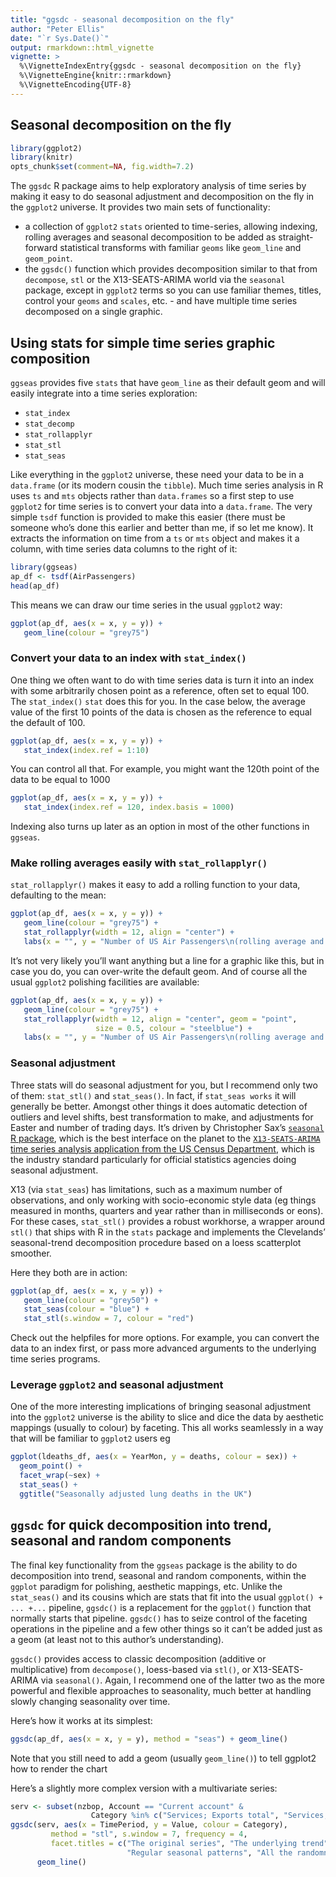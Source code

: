 ---
title: "ggsdc - seasonal decomposition on the fly"
author: "Peter Ellis"
date: "`r Sys.Date()`"
output: rmarkdown::html_vignette
vignette: >
  %\VignetteIndexEntry{ggsdc - seasonal decomposition on the fly}
  %\VignetteEngine{knitr::rmarkdown}
  %\VignetteEncoding{UTF-8}
---

## Seasonal decomposition on the fly

```{r echo = FALSE}
library(ggplot2)
library(knitr)
opts_chunk$set(comment=NA, fig.width=7.2)

```


The `ggsdc` R package aims to help exploratory analysis of time series by making it easy to do seasonal adjustment and decomposition on the fly in the `ggplot2` universe.  It provides two main sets of functionality:

* a collection of `ggplot2` `stats` oriented to time-series, allowing indexing, rolling averages and seasonal decomposition to be added as straight-forward statistical transforms with familiar `geoms` like `geom_line` and `geom_point`.
* the `ggsdc()` function which provides decomposition similar to that from `decompose`, `stl` or the X13-SEATS-ARIMA world via the `seasonal` package, except in `ggplot2` terms so you can use familiar themes, titles, control your `geoms` and `scales`, etc. - and have multiple time series decomposed on a single graphic.

## Using stats for simple time series graphic composition

`ggseas` provides five `stats` that have `geom_line` as their default geom and will easily integrate into a time series exploration:

* `stat_index`
* `stat_decomp`
* `stat_rollapplyr`
* `stat_stl`
* `stat_seas`

Like everything in the `ggplot2` universe, these need your data to be in a `data.frame` (or its  modern cousin the `tibble`).  Much time series analysis in R uses `ts` and `mts` objects rather than `data.frames` so a first step to use `ggplot2` for time series is to convert your data into a `data.frame`.  The very simple `tsdf` function is provided to make this easier (there must be someone who's done this earlier and better than me, if so let me know).  It extracts the information on time from a `ts` or `mts` object and makes it a column, with time series data columns to the right of it:

```{r}
library(ggseas)
ap_df <- tsdf(AirPassengers)
head(ap_df)
```

This means we can draw our time series in the usual `ggplot2` way:
```{r}
ggplot(ap_df, aes(x = x, y = y)) + 
   geom_line(colour = "grey75") 
```

### Convert your data to an index with `stat_index()`
One thing we often want to do with time series data is turn it into an index with some arbitrarily chosen point as a reference, often set to equal 100.  The `stat_index()` `stat` does this for you.  In the case below, the average value of the first 10 points of the data is chosen as the reference to equal the default of 100.
```{r}
ggplot(ap_df, aes(x = x, y = y)) + 
   stat_index(index.ref = 1:10)
```

You can control all that.  For example, you might want the 120th point of the data to be equal to 1000
```{r}
ggplot(ap_df, aes(x = x, y = y)) + 
   stat_index(index.ref = 120, index.basis = 1000)
```

Indexing also turns up later as an option in most of the other functions in `ggseas`.

### Make rolling averages easily with `stat_rollapplyr()`

`stat_rollapplyr()` makes it easy to add a rolling function to your data, defaulting to the mean:

```{r}
ggplot(ap_df, aes(x = x, y = y)) + 
   geom_line(colour = "grey75") +
   stat_rollapplyr(width = 12, align = "center") +
   labs(x = "", y = "Number of US Air Passengers\n(rolling average and original)")
```

It's not very likely you'll want anything but a line for a graphic like this, but in case you do, you can over-write the default geom.  And of course all the usual `ggplot2` polishing facilities are available:
```{r}
ggplot(ap_df, aes(x = x, y = y)) + 
   geom_line(colour = "grey75") +
   stat_rollapplyr(width = 12, align = "center", geom = "point", 
                   size = 0.5, colour = "steelblue") +
   labs(x = "", y = "Number of US Air Passengers\n(rolling average and original)")
```

### Seasonal adjustment

Three stats will do seasonal adjustment for you, but I recommend only two of them: `stat_stl()` and `stat_seas()`.  In fact, if `stat_seas works` it will generally be better.  Amongst other things it does automatic detection of outliers and level shifts, best transformation to make, and adjustments for Easter and number of trading days.  It's driven by Christopher Sax's [`seasonal` R package](https://CRAN.R-project.org/package=seasonal), which is the best interface on the planet to the [`X13-SEATS-ARIMA` time series analysis application from the US Census Department](https://www.census.gov/srd/www/x13as/), which is the industry standard particularly for official statistics agencies doing seasonal adjustment.  

X13 (via `stat_seas`) has limitations, such as a maximum number of observations, and only working with socio-economic style data (eg things measured in months, quarters and year rather than in milliseconds or eons).  For these cases, `stat_stl()` provides a robust workhorse, a wrapper around `stl()` that ships with R in the `stats` package and implements the Clevelands' seasonal-trend decomposition procedure based on a loess scatterplot smoother.

Here they both are in action:

```{r}
ggplot(ap_df, aes(x = x, y = y)) +
   geom_line(colour = "grey50") +
   stat_seas(colour = "blue") +
   stat_stl(s.window = 7, colour = "red")
```

Check out the helpfiles for more options.  For example, you can convert the data to an index first, or pass more advanced arguments to the underlying time series programs.

### Leverage `ggplot2` and seasonal adjustment

One of the more interesting implications of bringing seasonal adjustment into the `ggplot2` universe is the ability to slice and dice the data by aesthetic mappings (usually to colour) by faceting.  This all works seamlessly in a way that will be familiar to `ggplot2` users eg

```{r}
ggplot(ldeaths_df, aes(x = YearMon, y = deaths, colour = sex)) +
  geom_point() +
  facet_wrap(~sex) +
  stat_seas() +
  ggtitle("Seasonally adjusted lung deaths in the UK")
```


## `ggsdc` for quick decomposition into trend, seasonal and random components

The final key functionality from the `ggseas` package is the ability to do decomposition into trend, seasonal and random components, within the `ggplot` paradigm for polishing, aesthetic mappings, etc.   Unlike the `stat_seas()` and its cousins which are stats that fit into the usual `ggplot() + ... +...` pipeline, `ggsdc()` is a replacement for the `ggplot()` function that normally starts that pipeline.  `ggsdc()` has to seize control of the faceting operations in the pipeline and a few other things so it can't be added just as a geom (at least not to this author's understanding).

`ggsdc()` provides access to classic decomposition (additive or multiplicative) from `decompose()`, loess-based via `stl()`, or X13-SEATS-ARIMA via `seasonal()`.  Again, I recommend one of the latter two as the more powerful and flexible approaches to seasonality, much better at handling slowly changing seasonality over time.  

Here's how it works at its simplest:

```{r fig.height = 5}
ggsdc(ap_df, aes(x = x, y = y), method = "seas") + geom_line()
```

Note that you still need to add a geom (usually `geom_line()`) to tell ggplot2 how to render the chart

Here's a slightly more complex version with a multivariate series:
```{r fig.height = 6}
serv <- subset(nzbop, Account == "Current account" & 
                  Category %in% c("Services; Exports total", "Services; Imports total"))
ggsdc(serv, aes(x = TimePeriod, y = Value, colour = Category),
         method = "stl", s.window = 7, frequency = 4,
         facet.titles = c("The original series", "The underlying trend", 
                          "Regular seasonal patterns", "All the randomness left")) +
      geom_line()
```





